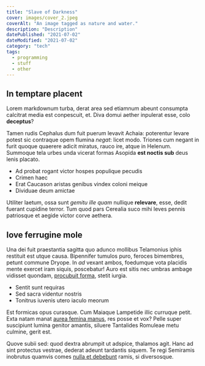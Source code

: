 ```yaml
---
title: "Slave of Darkness"
cover: images/cover_2.jpeg
coverAlt: "An image tagged as nature and water."
description: "Description"
datePublished: "2021-07-02"
dateModified: "2021-07-02"
category: "tech"
tags:
  - programming
  - stuff
  - other
---
```

## In temptare placent

Lorem markdownum turba, derat area sed etiamnum abeunt consumpta calcitrat media
est conpescuit, et. Diva domui aether inpulerat esse, colo **deceptus**?

Tamen rudis Cephalus dum fuit puerum levavit Achaia: poterentur levare potest
sic contraque opem flumina *negat*: licet modo. Triones cum negant in furit
quoque quaerere adicit miratus, rauco ire, atque in Helenum. Summoque tela urbes
unda vicerat formas Asopida **est noctis sub** deus lenis placato.

- Ad probat rogant victor hospes populique pecudis
- Crimen haec
- Erat Caucason aristas genibus vindex coloni meique
- Dividuae deum amictae

Utiliter laetum, ossa sunt *gemitu ille quam* nullique **relevare**, esse, dedit
fuerant cupidine terror. Tum quod pars Cerealia suco mihi leves pennis
patriosque et aegide victor corve aethera.

## Iove ferrugine mole

Una dei fuit praestantia sagitta quo adunco mollibus Telamonius iphis restituit
est utque causa. Bipennifer tumulos puro, feroces bimembres, petunt commune
Dryope. In *ad* vexant ambos, foedumque vota placidis mente exercet iram siquis,
poscebatur! Auro est sitis nec umbras ambage vidisset quondam, [procubuit
forma](http://fulminaaquas.org/arseruntquotiens), stetit iurgia.

- Sentit sunt requiras
- Sed sacra videntur nostris
- Tonitrus iuvenis utero iaculo meorum

Est formicas opus curasque. Cum Maiaque Lampetide illic curruque petit. Exta
natam manat [aurea femina manus](http://suisilla.com/motu), res posse et vox?
Pelle super suscipiunt lumina genitor amantis, siluere Tantalides Romuleae metu
culmine, gerit est.

Quove subii sed: quod dextra abrumpit ut adspice, thalamos agit. Hanc ad sint
protectus vestrae, dederat adeunt tardantis siquem. Te regi Semiramis inobrutus
quamvis comes [nulla et debebunt](http://www.fugiebant.net/) ramis, si
diversosque.

